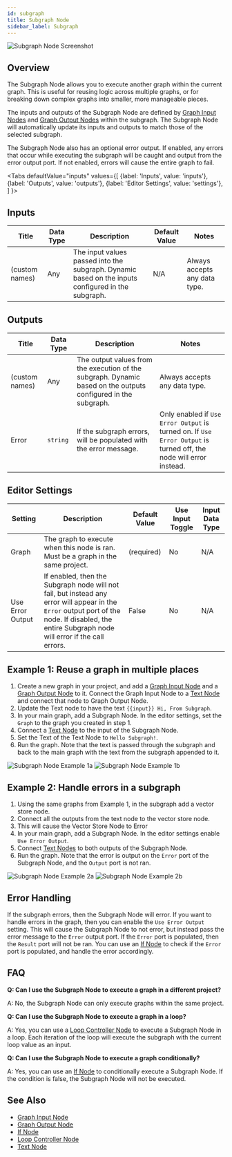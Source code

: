 ```yaml
---
id: subgraph
title: Subgraph Node
sidebar_label: Subgraph
---
```



![Subgraph Node Screenshot](./assets/subgraph-node.png)

## Overview

The Subgraph Node allows you to execute another graph within the current graph. This is useful for reusing logic across multiple graphs, or for breaking down complex graphs into smaller, more manageable pieces.

The inputs and outputs of the Subgraph Node are defined by [Graph Input Nodes](./graph-input.mdx) and [Graph Output Nodes](./graph-output.mdx) within the subgraph. The Subgraph Node will automatically update its inputs and outputs to match those of the selected subgraph.

The Subgraph Node also has an optional error output. If enabled, any errors that occur while executing the subgraph will be caught and output from the error output port. If not enabled, errors will cause the entire graph to fail.

<Tabs
  defaultValue="inputs"
  values={[
    {label: 'Inputs', value: 'inputs'},
    {label: 'Outputs', value: 'outputs'},
    {label: 'Editor Settings', value: 'settings'},
  ]
}>

<TabItem value="inputs">

## Inputs

| Title          | Data Type | Description                                                                                        | Default Value | Notes                         |
| -------------- | --------- | -------------------------------------------------------------------------------------------------- | ------------- | ----------------------------- |
| (custom names) | Any       | The input values passed into the subgraph. Dynamic based on the inputs configured in the subgraph. | N/A           | Always accepts any data type. |

</TabItem>

<TabItem value="outputs">

## Outputs

| Title          | Data Type | Description                                                                                                    | Notes                                                                                                              |
| -------------- | --------- | -------------------------------------------------------------------------------------------------------------- | ------------------------------------------------------------------------------------------------------------------ |
| (custom names) | Any       | The output values from the execution of the subgraph. Dynamic based on the outputs configured in the subgraph. | Always accepts any data type.                                                                                      |
| Error          | `string`  | If the subgraph errors, will be populated with the error message.                                              | Only enabled if `Use Error Output` is turned on. If `Use Error Output` is turned off, the node will error instead. |

</TabItem>

<TabItem value="settings">

## Editor Settings

| Setting          | Description                                                                                                                                                                                      | Default Value | Use Input Toggle | Input Data Type |
| ---------------- | ------------------------------------------------------------------------------------------------------------------------------------------------------------------------------------------------ | ------------- | ---------------- | --------------- |
| Graph            | The graph to execute when this node is ran. Must be a graph in the same project.                                                                                                                 | (required)    | No               | N/A             |
| Use Error Output | If enabled, then the Subgraph node will not fail, but instead any error will appear in the `Error` output port of the node. If disabled, the entire Subgraph node will error if the call errors. | False         | No               | N/A             |

</TabItem>

</Tabs>

## Example 1: Reuse a graph in multiple places

1. Create a new graph in your project, and add a [Graph Input Node](./graph-input.mdx) and a [Graph Output Node](./graph-output.mdx) to it. Connect the Graph Input Node to a [Text Node](./text.mdx) and connect that node to Graph Output Node.
2. Update the Text node to have the text `{{input}}
Hi, From Subgraph`.
3. In your main graph, add a Subgraph Node. In the editor settings, set the `Graph` to the graph you created in step 1.
4. Connect a [Text Node](./text.mdx) to the input of the Subgraph Node.
5. Set the Text of the Text Node to `Hello Subgraph!`.
6. Run the graph. Note that the text is passed through the subgraph and back to the main graph with the text from the subgraph appended to it.

![Subgraph Node Example 1a](./assets/subgraph-node-example-01a.png)
![Subgraph Node Example 1b](./assets/subgraph-node-example-01b.png)

## Example 2: Handle errors in a subgraph

1. Using the same graphs from Example 1, in the subgraph add a vector store node.
2. Connect all the outputs from the text node to the vector store node.
3. This will cause the Vector Store Node to Error
4. In your main graph, add a Subgraph Node. In the editor settings enable `Use Error Output`.
5. Connect [Text Nodes](./text.mdx) to both outputs of the Subgraph Node.
6. Run the graph. Note that the error is output on the `Error` port of the Subgraph Node, and the `Output` port is not ran.

![Subgraph Node Example 2a](./assets/subgraph-node-example-02a.png)
![Subgraph Node Example 2b](./assets/subgraph-node-example-02b.png)

## Error Handling

If the subgraph errors, then the Subgraph Node will error. If you want to handle errors in the graph, then you can enable the `Use Error Output` setting. This will cause the Subgraph Node to not error, but instead pass the error message to the `Error` output port. If the `Error` port is populated, then the `Result` port will not be ran. You can use an [If Node](./if.mdx) to check if the `Error` port is populated, and handle the error accordingly.

## FAQ

**Q: Can I use the Subgraph Node to execute a graph in a different project?**

A: No, the Subgraph Node can only execute graphs within the same project.

**Q: Can I use the Subgraph Node to execute a graph in a loop?**

A: Yes, you can use a [Loop Controller Node](./loop-controller.mdx) to execute a Subgraph Node in a loop. Each iteration of the loop will execute the subgraph with the current loop value as an input.

**Q: Can I use the Subgraph Node to execute a graph conditionally?**

A: Yes, you can use an [If Node](./if.mdx) to conditionally execute a Subgraph Node. If the condition is false, the Subgraph Node will not be executed.

## See Also

- [Graph Input Node](./graph-input.mdx)
- [Graph Output Node](./graph-output.mdx)
- [If Node](./if.mdx)
- [Loop Controller Node](./loop-controller.mdx)
- [Text Node](./text.mdx)
